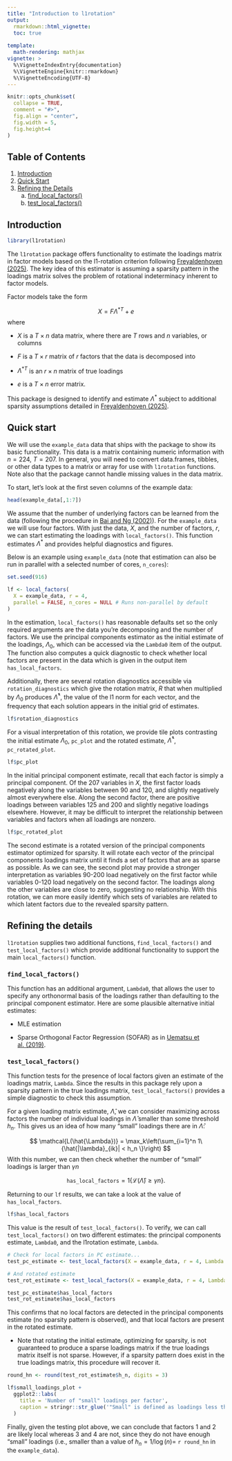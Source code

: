 ```yaml
---
title: "Introduction to l1rotation"
output: 
  rmarkdown::html_vignette:
  toc: true
  
template:
  math-rendering: mathjax
vignette: >
  %\VignetteIndexEntry{documentation}
  %\VignetteEngine{knitr::rmarkdown}
  %\VignetteEncoding{UTF-8}
---
```


```r
knitr::opts_chunk$set(
  collapse = TRUE,
  comment = "#>",
  fig.align = "center",
  fig.width = 5, 
  fig.height=4
)
```


## Table of Contents {#toc}

1. [Introduction](#intro)
2. [Quick Start](#start)
3. [Refining the Details](#details)
    a. [find_local_factors()](#flf)
    b. [test_local_factors()](#tlf)
  

## Introduction {#intro}

```r
library(l1rotation)
```

The `l1rotation` package offers functionality to estimate the loadings matrix in factor models based on the l1-rotation criterion following [Freyaldenhoven (2025)](https://simonfreyaldenhoven.github.io/papers/factor_rotation.pdf). The key idea of this estimator is assuming a sparsity pattern in the loadings matrix solves the problem of rotational indeterminacy inherent to factor models. 

Factor models take the form 

$$
X = F \Lambda^{*T} + e
$$
where 

- $X$ is a $T \times n$ data matrix, where there are $T$ rows and $n$ variables, or columns

- $F$ is a $T \times r$ matrix of $r$ factors that the data is decomposed into

- $\Lambda^{*T}$ is an $r \times n$ matrix of true loadings

- $e$ is a $T \times n$ error matrix.

This package is designed to identify and estimate $\Lambda^{*}$ subject to additional sparsity assumptions detailed in [Freyaldenhoven (2025)](https://simonfreyaldenhoven.github.io/papers/factor_rotation.pdf).

## Quick start {#start}

We will use the `example_data` data that ships with the package to show its basic functionality. This data is a matrix containing numeric information with $n = 224$, $T = 207$. In general, you will need to convert data.frames, tibbles, or other data types to a matrix or array for use with `l1rotation` functions. Note also that the package cannot handle missing values in the data matrix. 

To start, let's look at the first seven columns of the example data:

```r
head(example_data[,1:7])
```

We assume that the number of underlying factors can be learned from the data (following the procedure in [Bai and Ng (2002)](https://onlinelibrary.wiley.com/doi/epdf/10.1111/1468-0262.00273)). For the `example_data` we will use four factors. With just the data, $X$, and the number of factors, $r$, we can start estimating the loadings with `local_factors()`. This function estimates $\Lambda^{*}$ and provides helpful diagnostics and figures. 

Below is an example using `example_data` (note that estimation can also be run in parallel with a selected number of cores, `n_cores`):

```r
set.seed(916)

lf <- local_factors(
  X = example_data, r = 4,
  parallel = FALSE, n_cores = NULL # Runs non-parallel by default
)

```

In the estimation, `local_factors()` has reasonable defaults set so the only required arguments are the data you're decomposing and the number of factors. We use the principal components estimator as the initial estimate of the loadings, $\Lambda_0$, which can be accessed via the `Lambda0` item of the output. The function also computes a quick diagnostic to check whether local factors are present in the data which is given in the output item `has_local_factors`.

Additionally, there are several rotation diagnostics accessible via `rotation_diagnostics` which give the rotation matrix, $R$ that when multiplied by $\Lambda_0$ produces $\hat{\Lambda}^*$, the value of the l1 norm for each vector, and the frequency that each solution appears in the initial grid of estimates.

```r
lf$rotation_diagnostics
```
For a visual interpretation of this rotation, we provide tile plots contrasting the initial estimate $\Lambda_0$, `pc_plot` and the rotated estimate, $\hat{\Lambda}^*$, `pc_rotated_plot`.

```r
lf$pc_plot
```

In the initial principal component estimate, recall that each factor is simply a principal component. Of the 207 variables in $X$, the first factor loads negatively along the variables between 90 and 120, and slightly negatively almost everywhere else. Along the second factor, there are positive loadings between variables 125 and 200 and slightly negative loadings elsewhere. However, it may be difficult to interpret the relationship between variables and factors when all loadings are nonzero. 

```r
lf$pc_rotated_plot
```


The second estimate is a rotated version of the principal components estimator optimized for sparsity. It will rotate each vector of the principal components loadings matrix until it finds a set of factors that are as sparse as possible. As we can see, the second plot may provide a stronger interpretation as variables 90-200 load negatively on the first factor while variables 0-120 load negatively on the second factor. The loadings along the other variables are close to zero, suggesting no relationship. With this rotation, we can more easily identify which sets of variables are related to which latent factors due to the revealed sparsity pattern.


## Refining the details {#details}

`l1rotation` supplies two additional functions, `find_local_factors()` and `test_local_factors()` which provide additional functionality to support the main `local_factors()` function.  


### `find_local_factors()` {#flf}

This function has an additional argument, `Lambda0`, that allows the user to specify any orthonormal basis of the loadings rather than defaulting to the principal component estimator.  Here are some plausible alternative initial estimates:

- MLE estimation

- Sparse Orthogonal Factor Regression (SOFAR) as in [Uematsu et al. (2019)](http://faculty.marshall.usc.edu/yingying-fan/publications/IEEEIT-UFCLL19.pdf).

### `test_local_factors()` {#tlf}


This function tests for the presence of local factors given an estimate of the loadings matrix, `Lambda`. Since the results in this package rely upon a sparsity pattern in the true loadings matrix, `test_local_factors()` provides a simple diagnostic to check this assumption. 

For a given loading matrix estimate, $\hat{\Lambda}$, we can consider maximizing across factors the number of individual loadings in $\hat{\Lambda}$ smaller than some threshold $h_n$. This gives us an idea of how many "small" loadings there are in $\hat{\Lambda}$: 

$$
\mathcal{L(\hat{\Lambda})} = \max_k\left(\sum_{i=1}^n 1\{\hat{|\lambda}_{ik}| < h_n \}\right)
$$
With this number, we can then check whether the number of "small" loadings is larger than $\gamma n$

$$
\texttt{has_local_factors} = 1\{\mathcal{L}(\hat{\Lambda})  \geq \gamma n \}.
$$

Returning to our `lf` results, we can take a look at the value of `has_local_factors`. 

```r
lf$has_local_factors
```

This value is the result of `test_local_factors()`. To verify, we can call `test_local_factors()` on two different estimates: the principal components estimate, `Lambda0`, and the l1rotation estimate, `Lambda`. 

```r
# Check for local factors in PC estimate...
test_pc_estimate <- test_local_factors(X = example_data, r = 4, Lambda = lf$Lambda0)

# And rotated estimate
test_rot_estimate <- test_local_factors(X = example_data, r = 4, Lambda = lf$Lambda)

test_pc_estimate$has_local_factors
test_rot_estimate$has_local_factors
```

This confirms that no local factors are detected in the principal components estimate (no sparsity pattern is observed), and that local factors are present in the rotated estimate. 

* Note that rotating the initial estimate, optimizing for sparsity, is not guaranteed to produce a sparse loadings matrix if the true loadings matrix itself is not sparse. However, if a sparsity pattern does exist in the true loadings matrix, this procedure will recover it.


```r
round_hn <- round(test_rot_estimate$h_n, digits = 3)

lf$small_loadings_plot + 
  ggplot2::labs(
    title = 'Number of "small" loadings per factor', 
    caption = stringr::str_glue('"Small" is defined as loadings less than {round_hn}')
  )
```

Finally, given the testing plot above, we can conclude that factors 1 and 2 are likely local whereas 3 and 4 are not, since they do not have enough "small" loadings (i.e., smaller than a value of $h_n = 1/\log(n) =$ `r round_hn` in the `example_data`).

